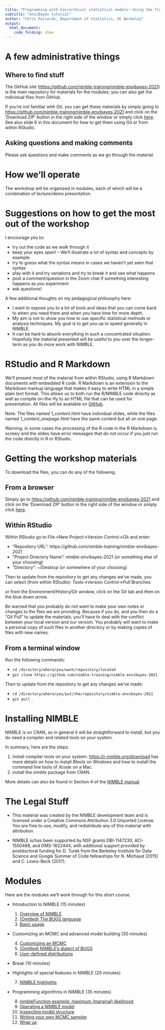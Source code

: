 ```yaml
---
title: "Programming with hierarchical statistical models: Using the flexible NIMBLE system for MCMC and more"
subtitle: "enviBayes tutorial"
author: "Chris Paciorek, Department of Statistics, UC Berkeley"
output:
  html_document:
    code_folding: show
---
```


# A few administrative things

## Where to find stuff

The GitHub site ([https://github.com/nimble-training/nimble-envibayes-2021](https://github.com/nimble-training/nimble-envibayes-2021)) is the main repository for materials for the modules; you can also get the individual files from GitHub. 

If you're not familiar with Git, you can get these materials by simply going to [https://github.com/nimble-training/nimble-envibayes-2021](https://github.com/nimble-training/nimble-envibayes-2021) and click on the 'Download ZIP' button in the right side of the window or simply click [here](https://github.com/nimble-training/nimble-envibayes-2021/archive/main.zip). See also slide 6 in this document for how to get them using Git or from within RStudio.


## Asking questions and making comments

Please ask questions and make comments as we go through the material.

# How we'll operate

The workshop will be organized in modules, each of which will be a combination of lecture/demo presentation. 

# Suggestions on how to get the most out of the workshop

I encourage you to:

- try out the code as we walk through it
- keep your eyes open! -- We'll illustrate a lot of syntax and concepts by example
- try to guess what the syntax means in cases we haven't yet seen that syntax
- play with it and try variations and try to break it and see what happens
- post a comment/question in the Zoom chat if something interesting happens as you experiment
- ask questions!


A few additional thoughts on my pedagogical philosophy here:

- I want to expose you to a lot of tools and ideas that you can come back to when you need them and when you have time for more depth.
- My aim is not to show you how to use specific statistical methods or analysis techniques. My goal is to get you up to speed generally in NIMBLE.
- It can be hard to absorb everything in such a concentrated situation. Hopefully the material presented will be useful to you over the longer-term as you do more work with NIMBLE.

# RStudio and R Markdown

We'll present most of the material from within RStudio, using R Markdown documents with embedded R code. R Markdown is an extension to the Markdown markup language that makes it easy to write HTML in a simple plain text format.  This allows us to both run the R/NIMBLE code directly as well as compile on-the-fly to an HTML file that can be used for presentation. All files will be available on [GitHub](https://github.com/nimble-training/nimble-envibayes-2021).  

Note: The files named *1_content.html* have individual slides, while the files named *1_content_onepage.html* have the same content but all on one page.

Warning: in some cases the processing of the R code in the R Markdown is screwy and the slides have error messages that do not occur if you just run the code directly in R or RStudio. 

# Getting the workshop materials

To download the files, you can do any of the following. 

## From a browser

Simply go to [https://github.com/nimble-training/nimble-envibayes-2021](https://github.com/nimble-training/nimble-envibayes-2021) and click on the 'Download ZIP' button in the right side of the window or simply click [here](https://github.com/nimble-training/nimble-envibayes-2021/archive/main.zip).

## Within RStudio

Within RStudio go to File->New Project->Version Control->Git and enter:

- "Repository URL": https://github.com/nimble-training/nimble-envibayes-2021
- "Project Directory Name": nimble-envibayes-2021 (or something else of your choosing)
- "Directory": ~/Desktop (or somewhere of your choosing)

Then to update from the repository to get any changes we've made, you can select (from within RStudio):
Tools->Version Control->Pull Branches

or from the Environment/History/Git window, click on the Git tab and then on the blue down arrow.

Be warned that you probably do not want to make your own notes or changes to the files we are providing. Because if you do, and you then do a "Git Pull" to update the materials, you'll have to deal with the conflict between your local version and our version. You probably will want to make a personal copy of such files in another directory or by making copies of files with new names.

## From a terminal window

Run the following commands:

- `cd /directory/where/you/want/repository/located`
- `git clone https://github.com/nimble-training/nimble-envibayes-2021`

Then to update from the repository to get any changes we've made:

- `cd /directory/where/you/put/the/repository/nimble-envibayes-2021`
- `git pull`

# Installing NIMBLE

NIMBLE is on CRAN, so in general it will be straightforward to install, but you do need a compiler and related tools on your system.  

In summary, here are the steps.

1. Install compiler tools on your system. [https://r-nimble.org/download](https://r-nimble.org/download) has more details on how to install *Rtools* on Windows and how to install the
command line tools of *Xcode* on a Mac.
2. install the *nimble* package from CRAN. 

More details can also be found in Section 4 of the [NIMBLE manual](https://r-nimble.org/html_manual/cha-installing-nimble.html).

# The Legal Stuff

- This material was created by the NIMBLE development team and is licensed under a Creative Commons Attribution 3.0 Unported License. You are free to use, modify, and redistribute any of this material with attribution.

- NIMBLE is/has been supported by NSF grants DBI-1147230, ACI-1550488, and DMS-1622444, with additional support provided by postdoctoral funding for D. Turek from the Berkeley Institute for Data Science and Google Summer of Code fellowships for N. Michaud (2015) and C. Lewis-Beck (2017).

# Modules

Here are the modules we'll work through for this short course.

 - Introduction to NIMBLE (15 minutes)
 
    1. [Overview of NIMBLE](modules/1_nimble_background.html)
    2. [(Omitted) The BUGS language](modules/2_bugs_language.html)
    3. [Basic usage](modules/3_basic_use.html)

 - Customizing an MCMC and advanced model building (30 minutes)
 
    4. [Customizing an MCMC](modules/4_customizing_mcmc.html)
    5. [(Omitted) NIMBLE's dialect of BUGS](modules/5_nimble_bugs.html)
    6. [User-defined distributions](modules/6_user_dist.html)

 - Break (10 minutes)

 - Highlights of special features in NIMBLE (20 minutes)
    7. [NIMBLE highlights](modules/7_highlights)

 - Programming algorithms in NIMBLE (35 minutes)
 
    8. [nimbleFunction example: maximum (marginal) likelihood](modules/8_basic_nimbleFunction.html) 
    9. [Operating a NIMBLE model](modules/9_operating_model.html)
    10. [Inspecting model structure](modules/10_model_structure.html)
    11. [Writing your own MCMC sampler](modules/11_user_sampler.html)  
    12. [Wrap up](modules/12_wrapup.html)


